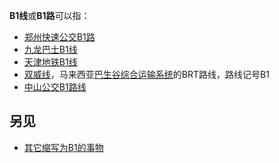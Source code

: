 {{线路名消歧义}}
'''B1线'''或'''B1路'''可以指：
* [[郑州快速公交B1路|郑州快速公交B1路]]
* [[九龙巴士B1线|九龙巴士B1线]]
* [[天津地铁B1线|天津地铁B1线]]
* [[双威线|双威线]]，马来西亚[[巴生谷综合运输系统|巴生谷综合运输系统]]的BRT路线，路线记号B1
* [[中山公交B1路线|中山公交B1路线]]

==另见==
* [[B1|其它缩写为B1的事物]]
{{disambig|cat=三字路线名消歧义}}